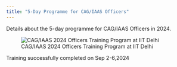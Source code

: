 ```yaml
---
title: "5-Day Programme for CAG/IAAS Officers"
---
```


Details about the 5-day programme for CAG/IAAS Officers in 2024.

![CAG/IAAS 2024 Officers Training Program at IIT Delhi](images/cag2024.jpeg){.lightbox}

Training successfully completed on Sep 2-6,2024